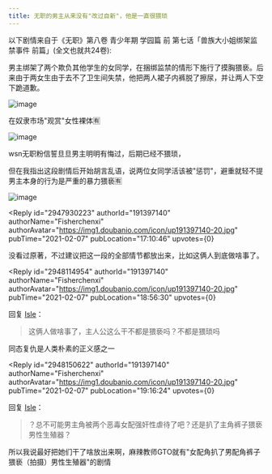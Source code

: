 ```yaml
---
title: 无职的男主从来没有"改过自新"，他是一直很猥琐
---
```



<Forum groupName="无职转生：到了异..." groupUrl="https://www.douban.com/group/716243/" archivedAt="2025-05-16T17:01:28.757Z">
  <Post
    id="210647984"
    title="无职的男主从来没有&quot;改过自新&quot;，他是一直很猥琐"
    url="https://www.douban.com/group/topic/210647984/?_spm_id=MTc0NTQzMTkx"
    pubTime="2021-02-09"
    highlightUserId="191397140"
  >
以下剧情来自于《无职》第八卷 青少年期 学园篇 前
第七话「兽族大小姐绑架监禁事件 前篇」(全文也就共24卷):

男主绑架了两个欺负其他学生的女同学，在捆绑监禁的情形下施行了摸胸猥亵。后来由于两女生由于去不了卫生间失禁，他把两人裙子内裤脱了擦尿，并让两人下空下跪道歉。

![image](https://img3.doubanio.com/view/group_topic/l/public/p401165072.webp)

在奴隶市场\"观赏\"女性裸体🈶

![image](https://img9.doubanio.com/view/group_topic/l/public/p401165066.webp)

wsn无职粉信誓旦旦男主明明有悔过，后期已经不猥琐，

但在我指出这段剧情后开始胡言乱语，说两位女同学活该被\"惩罚\"，避重就轻不提男主本身的行为是严重的暴力猥亵🈶

![image](https://img3.doubanio.com/view/group_topic/l/public/p401166647.webp)

<Reply
  id="2947930223"
  authorId="191397140"
  authorName="Fisherchenxi"
  authorAvatar="https://img1.doubanio.com/icon/up191397140-20.jpg"
  pubTime="2021-02-07"
  pubLocation="17:10:46"
  upvotes={0}
>
没看过原著，不过建议把这一段的全部情节都放出来，比如这俩人到底做啥事了。
</Reply>

<Reply
  id="2948114954"
  authorId="191397140"
  authorName="Fisherchenxi"
  authorAvatar="https://img1.doubanio.com/icon/up191397140-20.jpg"
  pubTime="2021-02-07"
  pubLocation="18:56:30"
  upvotes={0}
>
回复 [Isle](https://www.douban.com/people/165735361/)：
> 这俩人做啥事了，主人公这么干不都是猥亵吗？不都是猥琐吗

同态复仇是人类朴素的正义感之一
</Reply>

<Reply
  id="2948150622"
  authorId="191397140"
  authorName="Fisherchenxi"
  authorAvatar="https://img1.doubanio.com/icon/up191397140-20.jpg"
  pubTime="2021-02-07"
  pubLocation="19:16:24"
  upvotes={0}
>
回复 [Isle](https://www.douban.com/people/165735361/)：
> ？总不可能男主角被两个恶毒女配强奸性虐待了吧？还是扒了主角裤子猥亵男性生殖器？

所以我说最好把她们干了啥放出来啊，麻辣教师GTO就有"女配角扒了男配角裤子猥亵（拍摄）男性生殖器"的剧情
</Reply>
  </Post>
</Forum>
